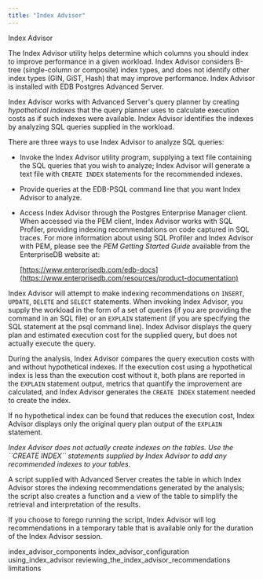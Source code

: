 ```yaml
---
title: "Index Advisor"
---
```


<div class="index">

Index Advisor

</div>

The Index Advisor utility helps determine which columns you should index to improve performance in a given workload. Index Advisor considers B-tree (single-column or composite) index types, and does not identify other index types (GIN, GiST, Hash) that may improve performance. Index Advisor is installed with EDB Postgres Advanced Server.

Index Advisor works with Advanced Server's query planner by creating *hypothetical* *indexes* that the query planner uses to calculate execution costs as if such indexes were available. Index Advisor identifies the indexes by analyzing SQL queries supplied in the workload.

There are three ways to use Index Advisor to analyze SQL queries:

  - Invoke the Index Advisor utility program, supplying a text file containing the SQL queries that you wish to analyze; Index Advisor will generate a text file with `CREATE INDEX` statements for the recommended indexes.

  - Provide queries at the EDB-PSQL command line that you want Index Advisor to analyze.

  - Access Index Advisor through the Postgres Enterprise Manager client. When accessed via the PEM client, Index Advisor works with SQL Profiler, providing indexing recommendations on code captured in SQL traces. For more information about using SQL Profiler and Index Advisor with PEM, please see the *PEM Getting Started Guide* available from the EnterpriseDB website at:
    
    [https://www.enterprisedb.com/edb-docs](https://www.enterprisedb.com/resources/product-documentation)

Index Advisor will attempt to make indexing recommendations on `INSERT`, `UPDATE`, `DELETE` and `SELECT` statements. When invoking Index Advisor, you supply the workload in the form of a set of queries (if you are providing the command in an SQL file) or an `EXPLAIN` statement (if you are specifying the SQL statement at the psql command line). Index Advisor displays the query plan and estimated execution cost for the supplied query, but does not actually execute the query.

During the analysis, Index Advisor compares the query execution costs with and without hypothetical indexes. If the execution cost using a hypothetical index is less than the execution cost without it, both plans are reported in the `EXPLAIN` statement output, metrics that quantify the improvement are calculated, and Index Advisor generates the `CREATE INDEX` statement needed to create the index.

If no hypothetical index can be found that reduces the execution cost, Index Advisor displays only the original query plan output of the `EXPLAIN` statement.

*Index Advisor does not actually create indexes on the tables. Use the \`\`CREATE INDEX\`\` statements supplied by Index Advisor to add any recommended indexes to your tables.*

A script supplied with Advanced Server creates the table in which Index Advisor stores the indexing recommendations generated by the analysis; the script also creates a function and a view of the table to simplify the retrieval and interpretation of the results.

If you choose to forego running the script, Index Advisor will log recommendations in a temporary table that is available only for the duration of the Index Advisor session.

<div class="toctree" data-maxdepth="3">

index_advisor_components index_advisor_configuration using_index_advisor reviewing_the_index_advisor_recommendations limitations

</div>

